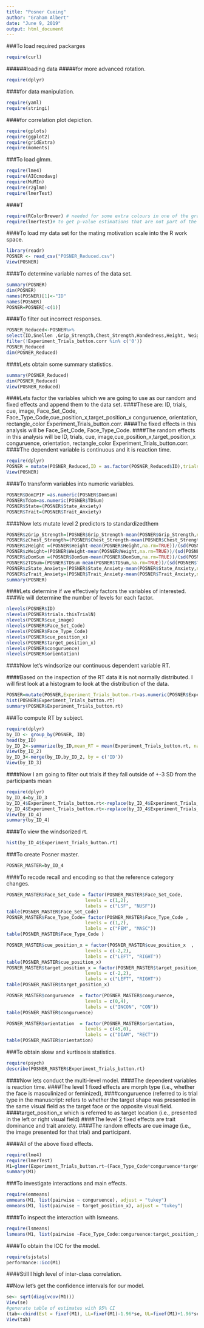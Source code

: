 ---
title: "Posner Cueing"
author: "Graham Albert"
date: "June 9, 2019"
output: html_document
---


###To load required packarges
```{r}
require(curl) 
```
######loading data
#####for more advanced rotation.
```{r}
require(dplyr)
```
####for data manipulation.
```{r}
require(yaml)
require(stringi)
```
####for correlation plot depiction.
```{r}
require(gplots)
require(ggplot2)
require(gridExtra)
require(moments)
```

###To load glmm.
```{r}
require(lme4)
require(AICcmodavg)
require(MuMIn)
require(r2glmm)
require(lmerTest)
```
####T
```{r}
require(RColorBrewer) # needed for some extra colours in one of the graphs
require(lmerTest)# to get p-value estimations that are not part of the standard lme4 packages
```

####To load my data set for the mating motivation scale into the  R work space.
```{r}
library(readr)
POSNER <- read_csv("POSNER_Reduced.csv")
View(POSNER)
```


####To determine variable names of the data set.
```{r}
summary(POSNER)
dim(POSNER)
names(POSNER)[1]<-"ID"
names(POSNER)
POSNER=POSNER[-c(1)]
```



####To filter out incorrect responses.
```{r}
POSNER_Reduced<-POSNER%>%
select(ID,Snellen ,Grip_Strength,Chest_Strength,Handedness,Height, Weight,DomSum ,TDSum  ,State_Anxiety,Trait_Anxiety ,cue_image,Face_Set_Code,Face_Type_Code,cue_position_x ,cue_position_y ,target_position_x ,target_position_y,conguruence,corAns,orientation   ,trials.thisTrialN,trials.thisIndex,Experiment_Trials_button.keys,Experiment_Trials_button.corr,Experiment_Trials_button.rt) %>%
filter(!Experiment_Trials_button.corr %in% c('0'))
POSNER_Reduced
dim(POSNER_Reduced)
```

####Lets obtain some summary statistics.
```{r}
summary(POSNER_Reduced)
dim(POSNER_Reduced)
View(POSNER_Reduced)
```

####Lets factor the variables which we are going to use as our random and fixed effects and append them to the data set.
####These are: ID, trials, cue, image, Face_Set_Code, Face_Type_Code,cue_position_x,target_position_x conguruence, orientation, rectangle_color  Experiment_Trials_button.corr.
####The fixed effects in this analysis will be  Face_Set_Code, Face_Type_Code.
####The random effects in this analysis will be ID, trials, cue, image,cue_position_x,target_position_x conguruence, orientation, rectangle_color  Experiment_Trials_button.corr.
####The dependent variable is continuous and it is reaction time.
```{r}
require(dplyr)
POSNER = mutate(POSNER_Reduced,ID = as.factor(POSNER_Reduced$ID),trials.thisTrialN = as.factor(POSNER_Reduced$trials.thisTrialN), cue_image= as.factor(POSNER_Reduced$cue_image),Face_Set_Code = as.factor(POSNER_Reduced$Face_Set_Code), Face_Type_Code= as.factor(POSNER_Reduced$Face_Type_Code), cue_position_x  = as.factor(POSNER_Reduced$cue_position_x), target_position_x  = as.factor(POSNER_Reduced$target_position_x), conguruence=as.factor(POSNER_Reduced$conguruence),orientation =as.factor(POSNER_Reduced$orientation))
View(POSNER)
```
####To transform variables into numeric variables.
```{r}
POSNER$DomIPIP =as.numeric(POSNER$DomSum)
POSNER$Tdom=as.numeric(POSNER$TDSum)
POSNER$State=(POSNER$State_Anxiety)
POSNER$Trait=(POSNER$Trait_Anxiety)
```
####Now lets mutate level 2 predictors to standardizedthem
```{r}
POSNER$zGrip_Strength=(POSNER$Grip_Strength-mean(POSNER$Grip_Strength,na.rm=TRUE))/(sd(POSNER$Grip_Strength,na.rm=TRUE))
POSNER$zChest_Strength=(POSNER$Chest_Strength-mean(POSNER$Chest_Strength,na.rm=TRUE))/(sd(POSNER$Chest_Strength,na.rm=TRUE))
POSNER$zHeight =(POSNER$Height-mean(POSNER$Height,na.rm=TRUE))/(sd(POSNER$Height,na.rm=TRUE))
POSNER$zWeight=(POSNER$Weight-mean(POSNER$Weight,na.rm=TRUE))/(sd(POSNER$Weight,na.rm=TRUE))
POSNER$zDomSum =(POSNER$DomSum-mean(POSNER$DomSum,na.rm=TRUE))/(sd(POSNER$DomSum,na.rm=TRUE))
POSNER$zTDSum=(POSNER$TDSum-mean(POSNER$TDSum,na.rm=TRUE))/(sd(POSNER$TDSum,na.rm=TRUE))
POSNER$zState_Anxiety=(POSNER$State_Anxiety-mean(POSNER$State_Anxiety,na.rm=TRUE))/(sd(POSNER$State_Anxiety,na.rm=TRUE))
POSNER$zTrait_Anxiety=(POSNER$Trait_Anxiety-mean(POSNER$Trait_Anxiety,na.rm=TRUE))/(sd(POSNER$Trait_Anxiety,na.rm=TRUE))
summary(POSNER)
```




####Lets determine if we effectively factors the variables of interested.
###We will determine the number of levels for each factor.
```{r}
nlevels(POSNER$ID)
nlevels(POSNER$trials.thisTrialN)
nlevels(POSNER$cue_image)
nlevels(POSNER$Face_Set_Code)
nlevels(POSNER$Face_Type_Code)
nlevels(POSNER$cue_position_x)
nlevels(POSNER$target_position_x)
nlevels(POSNER$conguruence)
nlevels(POSNER$orientation)
```
####Now let's windsorize our continuous dependent variable RT.



####Based on the inspection of the RT data it is not normally distributed. I will first look at a histogram to look at the distribution of the data.
```{r}
POSNER=mutate(POSNER,Experiment_Trials_button.rt=as.numeric(POSNER$Experiment_Trials_button.rt))
hist(POSNER$Experiment_Trials_button.rt)
summary(POSNER$Experiment_Trials_button.rt)
```
###To compute RT by subject.
```{r}
require(dplyr)
by_ID <- group_by(POSNER, ID)
head(by_ID)
by_ID_2<-summarize(by_ID,mean_RT = mean(Experiment_Trials_button.rt, na.rm=TRUE), sd_RT = sd(Experiment_Trials_button.rt, na.rm=TRUE), out_hi_RT = (mean_RT+2*(sd_RT)),out_low_RT = (mean_RT-2*(sd_RT)))
View(by_ID_2)
by_ID_3<-merge(by_ID,by_ID_2, by = c('ID'))
View(by_ID_3)
```

####Now I am going to filter out trials if they fall outside of +-3 SD from the participants mean
```{r}
require(dplyr)
by_ID_4=by_ID_3
by_ID_4$Experiment_Trials_button.rt<-replace(by_ID_4$Experiment_Trials_button.rt,by_ID_4$Experiment_Trials_button.rt>by_ID_4$out_hi_RT, NA)
by_ID_4$Experiment_Trials_button.rt<-replace(by_ID_4$Experiment_Trials_button.rt,by_ID_4$Experiment_Trials_button.rt<by_ID_4$out_low_RT, NA)
View(by_ID_4)
summary(by_ID_4)
```

####To view the windsorized rt.
```{r}
hist(by_ID_4$Experiment_Trials_button.rt)
```


###To create Posner master.
```{r}
POSNER_MASTER=by_ID_4
```
####To recode recall and encoding so that the reference category changes.
```{R}
POSNER_MASTER$Face_Set_Code = factor(POSNER_MASTER$Face_Set_Code,
                             levels = c(1,2),
                             labels = c("LSF", "NUSF"))
table(POSNER_MASTER$Face_Set_Code)
POSNER_MASTER$Face_Type_Code= factor(POSNER_MASTER$Face_Type_Code ,
                             levels = c(1,2),
                             labels = c("FEM", "MASC"))
table(POSNER_MASTER$Face_Type_Code )

POSNER_MASTER$cue_position_x = factor(POSNER_MASTER$cue_position_x  ,
                             levels = c(-2,2),
                             labels = c("LEFT", "RIGHT"))
table(POSNER_MASTER$cue_position_x)
POSNER_MASTER$target_position_x = factor(POSNER_MASTER$target_position_x  ,
                             levels = c(-2,2),
                             labels = c("LEFT", "RIGHT"))
table(POSNER_MASTER$target_position_x)

POSNER_MASTER$conguruence  = factor(POSNER_MASTER$conguruence,
                             levels = c(0,4),
                             labels = c("INCON", "CON"))
table(POSNER_MASTER$conguruence)

POSNER_MASTER$orientation  = factor(POSNER_MASTER$orientation,
                             levels = c(45,0),
                             labels = c("DIAM", "RECT"))
table(POSNER_MASTER$orientation)
```



###To obtain skew and kurtisosis statistics.
```{r}
require(psych)
describe(POSNER_MASTER$Experiment_Trials_button.rt)
```

####Now lets conduct the multi-level model.
####The dependent variables is reaction time.
####The level 1 fixed effects are morph type (i.e., whether the face is masculinized or feminized), 
####conguruence (referred to is trial type in the manuscript: refers to whether the target shape was presented in the same visual field as the target face or the opposite visual field.
####target_position_x which is referred to as target location (i.e., presented in the left or right visual field)
####The level 2 fixed effects are trait dominance and trait anxiety.
####The random effects are cue image (i.e., the image presented for that trial) and participant.


####All of the above fixed effects.
```{r}
require(lme4)
require(lmerTest)
M1=glmer(Experiment_Trials_button.rt~(Face_Type_Code*conguruence*target_position_x*zDomSum+zTrait_Anxiety)+(1|ID:cue_image),data=POSNER_MASTER, family = Gamma(link ="inverse"), glmerControl(optimizer = "bobyqa", optCtrl = list(maxfun = 2e5)))
summary(M1)
```



###To investigate interactions and main effects.
```{R}
require(emmeans)
emmeans(M1, list(pairwise ~ conguruence), adjust = "tukey")
emmeans(M1, list(pairwise ~ target_position_x), adjust = "tukey")
```


####To inspect the interaction with lsmeans.
```{r}
require(lsmeans)
lsmeans(M1, list(pairwise ~Face_Type_Code:conguruence:target_position_x:zDomSum))
```

####To obtain the ICC for the model.
```{r}
require(sjstats)
performance::icc(M1)
```
####Still I high level of inter-class correlation.

##Now let's get the confidence intervals for our model.
```{r}
se<- sqrt(diag(vcov(M1)))
View(se)
#generate table of estimates with 95% CI
(tab<-cbind(Est = fixef(M1), LL=fixef(M1)-1.96*se, UL=fixef(M1)+1.96*se))
View(tab)
```
